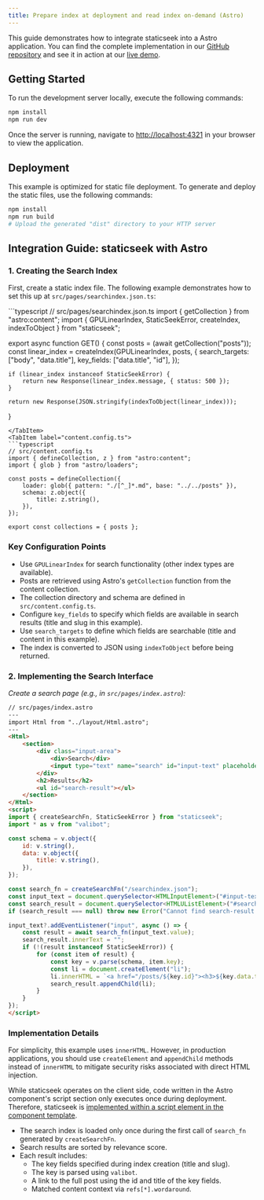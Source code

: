 ```yaml
---
title: Prepare index at deployment and read index on-demand (Astro)
---
```



This guide demonstrates how to integrate staticseek into a Astro application. 
You can find the complete implementation in our [GitHub repository](https://github.com/osawa-naotaka/staticseek/tree/main/example/astro/02.preindexed) and
see it in action at our [live demo](https://staticseek-astro.pages.dev/).

## Getting Started

To run the development server locally, execute the following commands:

```bash
npm install
npm run dev
```

Once the server is running, navigate to [http://localhost:4321](http://localhost:4321) in your browser to view the application.

## Deployment

This example is optimized for static file deployment. To generate and deploy the static files, use the following commands:

```bash
npm install
npm run build
# Upload the generated "dist" directory to your HTTP server
```

## Integration Guide: staticseek with Astro

### 1. Creating the Search Index

First, create a static index file. The following example demonstrates how to set this up at `src/pages/searchindex.json.ts`:

<Tabs syncKey="createIndex">
<TabItem label="searchindex.json.ts">
```typescript
// src/pages/searchindex.json.ts
import { getCollection } from "astro:content";
import { GPULinearIndex, StaticSeekError, createIndex, indexToObject } from "staticseek";

export async function GET() {
    const posts = (await getCollection("posts"));
    const linear_index = createIndex(GPULinearIndex, posts, {
        search_targets: ["body", "data.title"],
        key_fields: ["data.title", "id"],
    });

    if (linear_index instanceof StaticSeekError) {
        return new Response(linear_index.message, { status: 500 });
    }

    return new Response(JSON.stringify(indexToObject(linear_index)));
}
```
</TabItem>
<TabItem label="content.config.ts">
```typescript
// src/content.config.ts
import { defineCollection, z } from "astro:content";
import { glob } from "astro/loaders";

const posts = defineCollection({
    loader: glob({ pattern: "./[^_]*.md", base: "../../posts" }),
    schema: z.object({
        title: z.string(),
    }),
});

export const collections = { posts };
```
</TabItem>
</Tabs>

### Key Configuration Points
- Use `GPULinearIndex` for search functionality (other index types are available).
- Posts are retrieved using Astro's `getCollection` function from the content collection.
- The collection directory and schema are defined in `src/content.config.ts`.
- Configure `key_fields` to specify which fields are available in search results (title and slug in this example).
- Use `search_targets` to define which fields are searchable (title and content in this example).
- The index is converted to JSON using `indexToObject` before being returned.

### 2. Implementing the Search Interface

_Create a search page (e.g., in `src/pages/index.astro`):_

```html
// src/pages/index.astro
---
import Html from "../layout/Html.astro";
---
<Html>
	<section>
		<div class="input-area">
			<div>Search</div>
			<input type="text" name="search" id="input-text" placeholder="Type your search query in English..." />
		</div>
		<h2>Results</h2>
		<ul id="search-result"></ul>
	</section>
</Html>
<script>
import { createSearchFn, StaticSeekError } from "staticseek";
import * as v from "valibot";

const schema = v.object({
	id: v.string(),
	data: v.object({
		title: v.string(),
	}),
});

const search_fn = createSearchFn("/searchindex.json");
const input_text = document.querySelector<HTMLInputElement>("#input-text");
const search_result = document.querySelector<HTMLUListElement>("#search-result");
if (search_result === null) throw new Error("Cannot find search-result.");

input_text?.addEventListener("input", async () => {
	const result = await search_fn(input_text.value);
	search_result.innerText = "";
	if (!(result instanceof StaticSeekError)) {
		for (const item of result) {
			const key = v.parse(schema, item.key);
			const li = document.createElement("li");
			li.innerHTML = `<a href="/posts/${key.id}"><h3>${key.data.title}</h3></a><p>${item.refs[0].wordaround}</p>`;
			search_result.appendChild(li);
		}
	}
});
</script>
```

### Implementation Details

For simplicity, this example uses `innerHTML`. However, in production applications, you should use `createElement` and `appendChild` methods instead of `innerHTML` to mitigate security risks associated with direct HTML injection.

While staticseek operates on the client side, code written in the Astro component's script section only executes once during deployment. Therefore, staticseek is [implemented within a script element in the component template](https://docs.astro.build/en/guides/client-side-scripts/).

- The search index is loaded only once during the first call of `search_fn` generated by `createSearchFn`.
- Search results are sorted by relevance score.
- Each result includes:
  - The key fields specified during index creation (title and slug).
  - The key is parsed using `valibot`.
  - A link to the full post using the id and title of the key fields.
  - Matched content context via `refs[*].wordaround`.